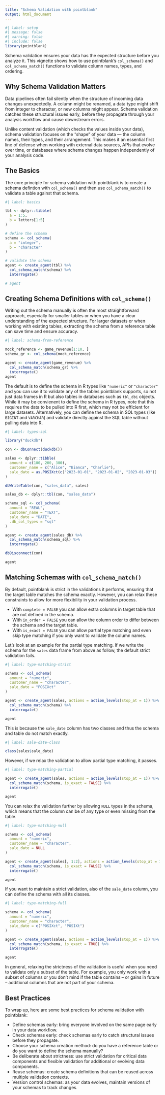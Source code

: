 ```yaml
---
title: "Schema Validation with pointblank"
output: html_document
---
```


```r
#| label: setup
#| message: false
#| warning: false
#| include: false
library(pointblank)
```

Schema validation ensures your data has the expected structure before you analyze it. This vignette shows how to use pointblank's `col_schema()` and `col_schema_match()` functions to validate column names, types, and ordering.

## Why Schema Validation Matters

Data pipelines often fail silently when the structure of incoming data changes unexpectedly. A column might be renamed, a data type might shift from integer to character, or new columns might appear. Schema validation catches these structural issues early, before they propagate through your analysis workflow and cause downstream errors.

Unlike content validation (which checks the values inside your data), schema validation focuses on the "shape" of your data — the column names, their types, and their arrangement. This makes it an essential first line of defense when working with external data sources, APIs that evolve over time, or databases where schema changes happen independently of your analysis code.

## The Basics

The core principle for schema validation with pointblank is to create a schema defintion with `col_schema()` and then use `col_schema_match()` to validate a table against that schema.

```r
#| label: basics

tbl <- dplyr::tibble(
  a = 1:5,
  b = letters[1:5]
)

# define the schema
schema <- col_schema(
  a = "integer",
  b = "character"
)

# validate the schema
agent <- create_agent(tbl) %>%
  col_schema_match(schema) %>%
  interrogate()

# agent
```


## Creating Schema Definitions with `col_schema()`

Writing out the schema manually is often the most straightforward approach, especially for smaller tables or when you have a clear understanding of the expected structure. For larger datasets or when working with existing tables, extracting the schema from a reference table can save time and ensure accuracy.

```r
#| label: schema-from-reference

mock_reference <- game_revenue[1:10, ]
schema_gr <- col_schema(mock_reference)

agent <- create_agent(game_revenue) %>%
  col_schema_match(schema_gr) %>%
  interrogate()
agent
```

The default is to define the schema in R types like `"numeric"` or `"character"` and you can use it to validate any of the tables pointblank supports, so not just data frames in R but also tables in databases such as `tbl_dbi` objects. While it may be convienent to define the schema in R types, note that this requires the data to be pulled into R first, which may not be efficient for large datasets. Alternatively, you can define the schema in SQL types (like `BIGINT` and `VARCHAR`) and validate directly against the SQL table without pulling data into R.

```r
#| label: types-sql

library("duckdb")

con <- dbConnect(duckdb())

sales <- dplyr::tibble(
  amount = c(100, 200, 300),
  customer_name = c("Alice", "Bianca", "Charlie"),
  sale_date = as.POSIXct(c("2023-01-01", "2023-01-02", "2023-01-03"))
)

dbWriteTable(con, "sales_data", sales)

sales_db <- dplyr::tbl(con, "sales_data")

schema_sql <- col_schema(
  amount = "REAL",
  customer_name = "TEXT",
  sale_date = "DATE",
  .db_col_types = "sql"
)

agent <- create_agent(sales_db) %>%
  col_schema_match(schema_sql) %>%
  interrogate()

dbDisconnect(con)

agent
```


## Matching Schemas with `col_schema_match()`

By default, pointblank is strict in the validations it performs, ensuring that the target table matches the schema exactly. However, you can relax these constraints to allow for more flexibility in your validation process.

- With `complete = FALSE` you can allow extra columns in target table that are not defined in the schema.
- With `in_order = FALSE` you can allow the column order to differ between the schema and the target table.
- With `is_exact = FALSE` you can allow partial type matching and even skip type matching if you only want to validate the column names.

Let's look at an example for the partial type matching. If we write the schema for the `sales` data frame from above as follow, the default strict validation fails.

```r
#| label: type-matching-strict

schema <- col_schema(
  amount = "numeric",
  customer_name = "character",
  sale_date = "POSIXct"
)

agent <- create_agent(sales, actions = action_levels(stop_at = 1)) %>%
  col_schema_match(schema) %>%
  interrogate()

agent
```

This is because the `sale_date` column has two classes and thus the schema and table do not match exactly. 

```r
#| label: sale-date-class

class(sales$sale_date)
```

However, if we relax the validation to allow partial type matching, it passes.

```r
#| label: type-matching-partial

agent <- create_agent(sales, actions = action_levels(stop_at = 1)) %>%
  col_schema_match(schema, is_exact = FALSE) %>%
  interrogate()

agent
```

You can relax the validation further by allowing `NULL` types in the schema, which means that the column can be of any type or even missing from the table. 
<!-- This is useful when you want to validate the presence of a column without enforcing a specific type or the column -->

```r
#| label: type-matching-null

schema <- col_schema(
  amount = "numeric",
  customer_name = "character",
  sale_date = NULL
)

agent <- create_agent(sales[, 1:2], actions = action_levels(stop_at = 1)) %>%
  col_schema_match(schema, is_exact = FALSE) %>%
  interrogate()

agent
```

If you want to maintain a strict validation, also of the `sale_date` column, you can define the schema with all its classes.

```r
#| label: type-matching-full

schema <- col_schema(
  amount = "numeric",
  customer_name = "character",
  sale_date = c("POSIXct", "POSIXt")
)

agent <- create_agent(sales, actions = action_levels(stop_at = 1)) %>%
  col_schema_match(schema, is_exact = TRUE) %>%
  interrogate()

agent
```

In general, relaxing the strictness of the validation is useful when you need to validate only a subset of the table. For example, you only work with a subset of columns or you don't mind if the table contains -- or gains in future -- additional columns that are not part of your schema.


## Best Practices

To wrap up, here are some best practices for schema validation with pointblank:

- Define schemas early: bring everyone involved on the same page early in your data workflow. 
- Check schemas early: check schemas early to catch structural issues before they propagate.
- Choose your schema creation method: do you have a reference table or do you want to define the schema manually?
- Be deliberate about strictness: use strict validation for critical data components and flexible validation for additional or evolving data components.
- Reuse schemas: create schema definitions that can be reused across multiple validation contexts.
- Version control schemas: as your data evolves, maintain versions of your schemas to track changes.
